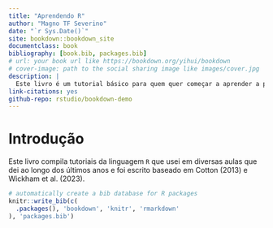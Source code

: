 ```yaml
--- 
title: "Aprendendo R"
author: "Magno TF Severino"
date: "`r Sys.Date()`"
site: bookdown::bookdown_site
documentclass: book
bibliography: [book.bib, packages.bib]
# url: your book url like https://bookdown.org/yihui/bookdown
# cover-image: path to the social sharing image like images/cover.jpg
description: |
  Este livro é um tutorial básico para quem quer começar a aprender a programar na linguagem `R`.
link-citations: yes
github-repo: rstudio/bookdown-demo
---
```


# Introdução {-}

Este livro compila tutoriais da linguagem `R` que usei em diversas aulas que dei ao longo dos últimos anos e foi escrito baseado em Cotton (2013) e Wickham et al. (2023).


```r
# automatically create a bib database for R packages
knitr::write_bib(c(
  .packages(), 'bookdown', 'knitr', 'rmarkdown'
), 'packages.bib')
```
